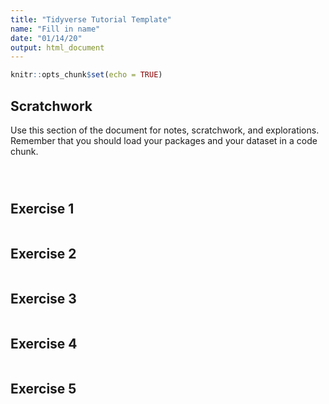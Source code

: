 ```yaml
---
title: "Tidyverse Tutorial Template"
name: "Fill in name"
date: "01/14/20"
output: html_document
---
```


```r
knitr::opts_chunk$set(echo = TRUE)
```

## Scratchwork

Use this section of the document for notes, scratchwork, and explorations. Remember that you should load your packages and your dataset in a code chunk. 

```r
```

```r
```

```r
```

## Exercise 1

```r
```


## Exercise 2

```r
```



## Exercise 3

```r
```

## Exercise 4

```r
```


## Exercise 5

```r
```